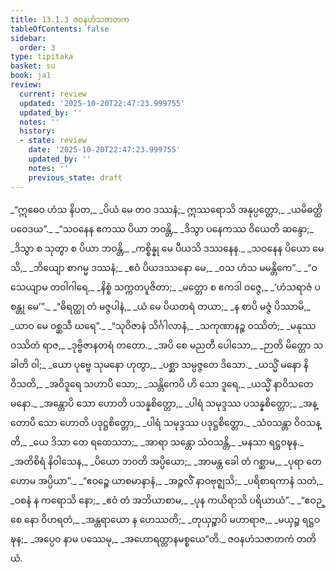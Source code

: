 ```yaml
---
title: 13.1.3 ဇဝနဟံသဇာတက
tableOfContents: false
sidebar:
  order: 3
type: tipitaka
basket: su
book: ja1
review:
  current: review
  updated: '2025-10-20T22:47:23.999755'
  updated_by: ''
  notes: ''
  history:
  - state: review
    date: '2025-10-20T22:47:23.999755'
    updated_by: ''
    notes: ''
    previous_state: draft
---
```



<DynamicBreadcrumb />


<ReviewStatus review={frontmatter.review} showDetails={true} />

<HypothesisAnnotation frontmatter={frontmatter} />

<Division number="27" book="ja1" e="ch" v="22" p="260">

<Paragraph number="2412" type="verses" book="ja1">
_“ဣဓေဝ ဟံသ နိပတ,_  
_ပိယံ မေ တဝ ဒဿနံ;_  
ဣဿရောသိ အနုပ္ပတ္တော,_  
_ယမိဓတ္ထိ ပဝေဒယ”._  

</Paragraph>

</Division>
<Division number="28" book="ja1" e="ch" v="22" p="260">

<Paragraph number="2413" type="verses" book="ja1">
_“သဝနေန ဧကဿ ပိယာ ဘဝန္တိ,_  
_ဒိသွာ ပနေကဿ ဝိယေတိ ဆန္ဒော;_  
_ဒိသွာ စ သုတွာ စ ပိယာ ဘဝန္တိ,_  
_ကစ္စိန္နု မေ ပီယသိ ဒဿနေန._  

</Paragraph>

</Division>
<Division number="29" book="ja1" e="ch" v="22" p="260">

<Paragraph number="2414" type="verses" book="ja1">
_သဝနေန ပိယော မေသိ,_  
_ဘိယျော စာဂမ္မ ဒဿနံ;_  
_ဧဝံ ပိယဒဿနော မေ,_  
_ဝသ ဟံသ မမန္တိကေ”._  

</Paragraph>

</Division>
<Division number="30" book="ja1" e="ch" v="22" p="260">

<Paragraph number="2415" type="verses" book="ja1">
_“ဝသေယျာမ တဝါဂါရေ,_  
_နိစ္စံ သက္ကတပူဇိတာ;_  
_မတ္တော စ ဧကဒါ ဝဇ္ဇေ,_  
_‘ဟံသရာဇံ ပစန္တု မေ’”._  

</Paragraph>

</Division>
<Division number="31" book="ja1" e="ch" v="22" p="260">

<Paragraph number="2416" type="verses" book="ja1">
_“ဓိရတ္ထု တံ မဇ္ဇပါနံ,_  
_ယံ မေ ပိယတရံ တယာ;_  
_န စာပိ မဇ္ဇံ ပိဿာမိ,_  
_ယာဝ မေ ဝစ္ဆသီ ဃရေ”._  

</Paragraph>

</Division>
<Division number="32" book="ja1" e="ch" v="22" p="261">

<Paragraph number="2417" type="verses" book="ja1">
_“သုဝိဇာနံ သိင်္ဂါလာနံ,_  
_သကုဏာနဉ္စ ဝဿိတံ;_  
_မနုဿဝဿိတံ ရာဇ,_  
_ဒုဗ္ဗိဇာနတရံ တတော._  

</Paragraph>

</Division>
<Division number="33" book="ja1" e="ch" v="22" p="261">

<Paragraph number="2418" type="verses" book="ja1">
_အပိ စေ မညတီ ပေါသော,_  
_ဉာတိ မိတ္တော သခါတိ ဝါ;_  
_ယော ပုဗ္ဗေ သုမနော ဟုတွာ,_  
_ပစ္ဆာ သမ္ပဇ္ဇတေ ဒိသော._  

</Paragraph>

</Division>
<Division number="34" book="ja1" e="ch" v="22" p="261">

<Paragraph number="2419" type="verses" book="ja1">
_ယသ္မိံ မနော နိဝိသတိ,_  
_အဝိဒူရေ သဟာပိ သော;_  
_သန္တိကေပိ ဟိ သော ဒူရေ,_  
_ယသ္မိံ နာဝိသတေ မနော._  

</Paragraph>

</Division>
<Division number="35" book="ja1" e="ch" v="22" p="261">

<Paragraph number="2420" type="verses" book="ja1">
_အန္တောပိ သော ဟောတိ ပသန္နစိတ္တော,_  
_ပါရံ သမုဒ္ဒဿ ပသန္နစိတ္တော;_  
_အန္တောပိ သော ဟောတိ ပဒုဋ္ဌစိတ္တော,_  
_ပါရံ သမုဒ္ဒဿ ပဒုဋ္ဌစိတ္တော._  

</Paragraph>

</Division>
<Division number="36" book="ja1" e="ch" v="22" p="261">

<Paragraph number="2421" type="verses" book="ja1">
_သံဝသန္တာ ဝိဝသန္တိ,_  
_ယေ ဒိသာ တေ ရထေသဘ;_  
_အာရာ သန္တော သံဝသန္တိ,_  
_မနသာ ရဋ္ဌဝဍ္ဎန._  

</Paragraph>

</Division>
<Division number="37" book="ja1" e="ch" v="22" p="261">

<Paragraph number="2422" type="verses" book="ja1">
_အတိစိရံ နိဝါသေန,_  
_ပိယော ဘဝတိ အပ္ပိယော;_  
_အာမန္တ ခေါ တံ ဂစ္ဆာမ,_  
_ပုရာ တေ ဟောမ အပ္ပိယာ”._  

</Paragraph>

</Division>
<Division number="38" book="ja1" e="ch" v="22" p="261">

<Paragraph number="2423" type="verses" book="ja1">
_“ဧဝဉ္စေ ယာစမာနာနံ,_  
_အဉ္ဇလိံ နာဝဗုဇ္ဈသိ;_  
_ပရိစာရကာနံ သတံ,_  
_ဝစနံ န ကရောသိ နော;_  
_ဧဝံ တံ အဘိယာစာမ,_  
_ပုန ကယိရာသိ ပရိယာယံ”._  

</Paragraph>

</Division>
<Division number="39" book="ja1" e="ch" v="22" p="261">

<Paragraph number="2424" type="verses" book="ja1">
_“ဧဝဉ္စေ နော ဝိဟရတံ,_  
_အန္တရာယော န ဟေဿတိ;_  
_တုယှဉ္စာပိ မဟာရာဇ,_  
_မယှဉ္စ ရဋ္ဌဝဍ္ဎန;_  
_အပ္ပေဝ နာမ ပဿေမု,_  
_အဟောရတ္တာနမစ္စယေ”တိ._  


</Paragraph>
</Division>

<Paragraph number="2425" type="center" book="ja1">
ဇဝနဟံသဇာတကံ တတိယံ.
</Paragraph>
